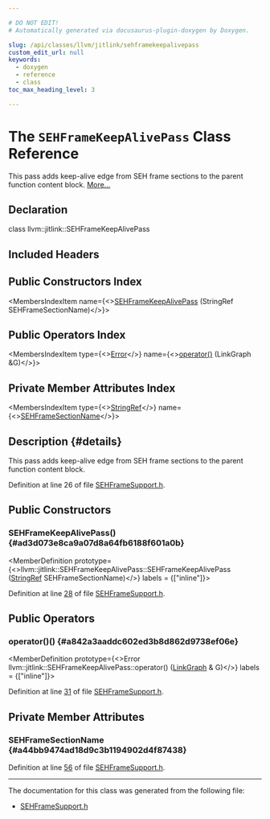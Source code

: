 ```yaml
---

# DO NOT EDIT!
# Automatically generated via docusaurus-plugin-doxygen by Doxygen.

slug: /api/classes/llvm/jitlink/sehframekeepalivepass
custom_edit_url: null
keywords:
  - doxygen
  - reference
  - class
toc_max_heading_level: 3

---
```





# The `SEHFrameKeepAlivePass` Class Reference

<DoxygenPage pluginConfig={pluginConfig}>

This pass adds keep-alive edge from SEH frame sections to the parent function content block. <a href="#details">More...</a>

## Declaration

<CodeBlock>class llvm::jitlink::SEHFrameKeepAlivePass</CodeBlock>

## Included Headers

<IncludesList>
<IncludesListItem
  filePath="ExecutionEngine/JITLink/SEHFrameSupport.h"
  permalink="/docs/api/files/lib/lib/executionengine/lib/executionengine/jitlink/sehframesupport-h"
  isLocal="true" />
</IncludesList>

## Public Constructors Index

<MembersIndex>

<MembersIndexItem
  name={<><a href="#ad3d073e8ca9a07d8a64fb6188f601a0b">SEHFrameKeepAlivePass</a> (StringRef SEHFrameSectionName)</>}>
</MembersIndexItem>

</MembersIndex>

## Public Operators Index

<MembersIndex>

<MembersIndexItem
  type={<><a href="/docs/api/classes/llvm/error">Error</a></>}
  name={<><a href="#a842a3aaddc602ed3b8d862d9738ef06e">operator()</a> (LinkGraph &amp;G)</>}>
</MembersIndexItem>

</MembersIndex>

## Private Member Attributes Index

<MembersIndex>

<MembersIndexItem
  type={<><a href="/docs/api/classes/llvm/stringref">StringRef</a></>}
  name={<><a href="#a44bb9474ad18d9c3b1194902d4f87438">SEHFrameSectionName</a></>}>
</MembersIndexItem>

</MembersIndex>

## Description {#details}

This pass adds keep-alive edge from SEH frame sections to the parent function content block.

Definition at line 26 of file <a href="/docs/api/files/lib/lib/executionengine/lib/executionengine/jitlink/sehframesupport-h">SEHFrameSupport.h</a>.

<SectionDefinition>

## Public Constructors

### SEHFrameKeepAlivePass() {#ad3d073e8ca9a07d8a64fb6188f601a0b}

<MemberDefinition
  prototype={<>llvm::jitlink::SEHFrameKeepAlivePass::SEHFrameKeepAlivePass (<a href="/docs/api/classes/llvm/stringref">StringRef</a> SEHFrameSectionName)</>}
  labels = {["inline"]}>

Definition at line <a href="/docs/api/files/lib/lib/executionengine/lib/executionengine/jitlink/sehframesupport-h/#l00028">28</a> of file <a href="/docs/api/files/lib/lib/executionengine/lib/executionengine/jitlink/sehframesupport-h">SEHFrameSupport.h</a>.
</MemberDefinition>

</SectionDefinition>

<SectionDefinition>

## Public Operators

### operator()() {#a842a3aaddc602ed3b8d862d9738ef06e}

<MemberDefinition
  prototype={<>Error llvm::jitlink::SEHFrameKeepAlivePass::operator() (<a href="/docs/api/classes/llvm/jitlink/linkgraph">LinkGraph</a> &amp; G)</>}
  labels = {["inline"]}>

Definition at line <a href="/docs/api/files/lib/lib/executionengine/lib/executionengine/jitlink/sehframesupport-h/#l00031">31</a> of file <a href="/docs/api/files/lib/lib/executionengine/lib/executionengine/jitlink/sehframesupport-h">SEHFrameSupport.h</a>.
</MemberDefinition>

</SectionDefinition>

<SectionDefinition>

## Private Member Attributes

### SEHFrameSectionName {#a44bb9474ad18d9c3b1194902d4f87438}

<MemberDefinition
  prototype="StringRef llvm::jitlink::SEHFrameKeepAlivePass::SEHFrameSectionName">

Definition at line <a href="/docs/api/files/lib/lib/executionengine/lib/executionengine/jitlink/sehframesupport-h/#l00056">56</a> of file <a href="/docs/api/files/lib/lib/executionengine/lib/executionengine/jitlink/sehframesupport-h">SEHFrameSupport.h</a>.
</MemberDefinition>

</SectionDefinition>

<hr/>

The documentation for this class was generated from the following file:

<ul>
<li><a href="/docs/api/files/lib/lib/executionengine/lib/executionengine/jitlink/sehframesupport-h">SEHFrameSupport.h</a></li>
</ul>

</DoxygenPage>
